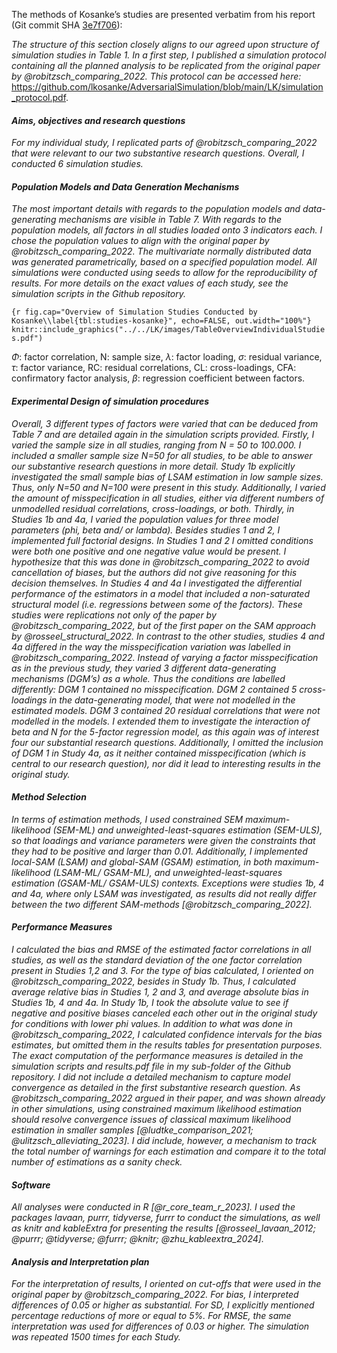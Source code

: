 The methods of Kosanke's studies are presented verbatim from his report (Git commit SHA [3e7f706](https://github.com/valentinkm/AdversarialSimulation/blob/3e7f706d25bcaf9dbe3f6748377eba076e7cc40d/LK/thesis.qmd#L1032C1-L1128C55)):

*The structure of this section closely aligns to our agreed upon structure of simulation studies in Table 1. In a first step, I published a simulation protocol containing all the planned analysis to be replicated from the original paper by @robitzsch_comparing_2022.* 
*This protocol can be accessed here:* <https://github.com/lkosanke/AdversarialSimulation/blob/main/LK/simulation_protocol.pdf>.

#### *Aims, objectives and research questions*

*For my individual study, I replicated parts of @robitzsch_comparing_2022 that were relevant to our two substantive research questions. Overall, I conducted 6 simulation studies.*

#### *Population Models and Data Generation Mechanisms*

*The most important details with regards to the population models and data-generating mechanisms are visible in Table 7.
With regards to the population models, all factors in all studies loaded onto 3 indicators each.
I chose the population values to align with the original paper by @robitzsch_comparing_2022.
The multivariate normally distributed data was generated parametrically, based on a specified population model.
All simulations were conducted using seeds to allow for the reproducibility of results.
For more details on the exact values of each study, see the simulation scripts in the Github repository.*

\vspace{0.5\baselineskip}

::: {fig-kosanke-studies}
```{r fig.cap="Overview of Simulation Studies Conducted by Kosanke\\label{tbl:studies-kosanke}", echo=FALSE, out.width="100%"}
knitr::include_graphics("../../LK/images/TableOverviewIndividualStudies.pdf")
```

\raggedright

\textit{Note.} $\Phi$: factor correlation, N: sample size, $\lambda$: factor loading, $\sigma$: residual variance, $\tau$: factor variance, RC: residual correlations, CL: cross-loadings, CFA: confirmatory factor analysis, $\beta$: regression coefficient between factors.
:::

#### *Experimental Design of simulation procedures*

*Overall, 3 different types of factors were varied that can be deduced from Table 7 and are detailed again in the simulation scripts provided.
Firstly, I varied the sample size in all studies, ranging from N = 50 to 100.000.
I included a smaller sample size N=50 for all studies, to be able to answer our substantive research questions in more detail.
Study 1b explicitly investigated the small sample bias of LSAM estimation in low sample sizes. 
Thus, only N=50 and N=100 were present in this study.
Additionally, I varied the amount of misspecification in all studies, either via different numbers of unmodelled residual correlations, cross-loadings, or both.
Thirdly, in Studies 1b and 4a, I varied the population values for three model parameters (phi, beta and/ or lambda).
Besides studies 1 and 2, I implemented full factorial designs.
In Studies 1 and 2 I omitted conditions were both one positive and one negative value would be present.
I hypothesize that this was done in @robitzsch_comparing_2022 to avoid cancellation of biases, but the authors did not give reasoning for this decision themselves.
In Studies 4 and 4a I investigated the differential performance of the estimators in a model that included a non-saturated structural model (i.e. regressions between some of the factors).
These studies were replications not only of the paper by @robitzsch_comparing_2022, but of the first paper on the SAM approach by @rosseel_structural_2022.
In contrast to the other studies, studies 4 and 4a differed in the way the misspecification variation was labelled in @robitzsch_comparing_2022.
Instead of varying a factor misspecification as in the previous study, they varied 3 different data-generating mechanisms (DGM's) as a whole.
Thus the conditions are labelled differently:
DGM 1 contained no misspecification. DGM 2 contained 5 cross-loadings in the data-generating model, that were not modelled in the estimated models. 
DGM 3 contained 20 residual correlations that were not modelled in the models.
I extended them to investigate the interaction of beta and N for the 5-factor regression model, as this again was of interest four our substantial research questions.
Additionally, I omitted the inclusion of DGM 1 in Study 4a, as it neither contained misspecification (which is central to our research question), nor did it lead to interesting results in the original study.*

#### *Method Selection*

*In terms of estimation methods, I used constrained SEM maximum-likelihood (SEM-ML) and unweighted-least-squares estimation (SEM-ULS), so that loadings and variance parameters were given the constraints that they had to be positive and larger than 0.01.
Additionally, I implemented local-SAM (LSAM) and global-SAM (GSAM) estimation, in both maximum-likelihood (LSAM-ML/ GSAM-ML), and unweighted-least-squares estimation (GSAM-ML/ GSAM-ULS) contexts.
Exceptions were studies 1b, 4 and 4a, where only LSAM was investigated, as results did not really differ between the two different SAM-methods [@robitzsch_comparing_2022].*

#### *Performance Measures*

*I calculated the bias and RMSE of the estimated factor correlations in all studies, as well as the standard deviation of the one factor correlation present in Studies 1,2 and 3.
For the type of bias calculated, I oriented on @robitzsch_comparing_2022, besides in Study 1b.
Thus, I calculated average relative bias in Studies 1, 2 and 3, and average absolute bias in Studies 1b, 4 and 4a.
In Study 1b, I took the absolute value to see if negative and positive biases canceled each other out in the original study for conditions with lower phi values.
In addition to what was done in @robitzsch_comparing_2022, I calculated confidence intervals for the bias estimates, but omitted them in the results tables for presentation purposes.
The exact computation of the performance measures is detailed in the simulation scripts and results.pdf file in my sub-folder of the Github repository.
I did not include a detailed mechanism to capture model convergence as detailed in the first substantive research question.
As @robitzsch_comparing_2022 argued in their paper, and was shown already in other simulations, using constrained maximum likelihood estimation should resolve convergence issues of classical maximum likelihood estimation in smaller samples [@ludtke_comparison_2021; @ulitzsch_alleviating_2023].
I did include, however, a mechanism to track the total number of warnings for each estimation and compare it to the total number of estimations as a sanity check.*

#### *Software*

*All analyses were conducted in R [@r_core_team_r_2023].
I used the packages lavaan, purrr, tidyverse, furrr to conduct the simulations, as well as knitr and kableExtra for presenting the results [@rosseel_lavaan_2012; @purrr; @tidyverse; @furrr; @knitr; @zhu_kableextra_2024].*

#### *Analysis and Interpretation plan*

*For the interpretation of results, I oriented on cut-offs that were used in the original paper by @robitzsch_comparing_2022.
For bias, I interpreted differences of 0.05 or higher as substantial.
For SD, I explicitly mentioned percentage reductions of more or equal to 5%.
For RMSE, the same interpretation was used for differences of 0.03 or higher. 
The simulation was repeated 1500 times for each Study.*
